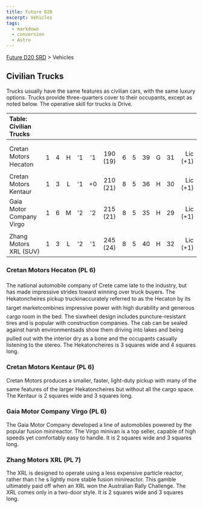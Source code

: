 ```yaml
---
title: Future D20
excerpt: Vehicles
tags:
  - markdown
  - conversion
  - Astro
---
```






[Future D20 SRD]( / ) > Vehicles




## Civilian Trucks


Trucks usually have the same features as civilian cars, with the same luxury options. Trucks provide three-quarters cover to their occupants, except as noted below. The operative skill for trucks is Drive.


| Table: Civilian Trucks |  |  |  |  |  |  |  |  |  |  |  |  |
| :------------------------ | :--: | :--: | :--: | :--: | :--: | :--: | :--: | :--: | :--: | :--: | :--: | --: |
|  |  |  |  |  |  |  |  |  |  |  |  |  |
|  |  |  |  |  |  |  |  |  |  |  |  |  |
| Cretan Motors Hecaton | 1 | 4 | H | '1 | '1 | 190 (19) | 6 | 5 | 39 | G | 31 | Lic (+1) |
| Cretan Motors Kentaur | 1 | 3 | L | '1 | +0 | 210 (21) | 8 | 5 | 36 | H | 30 | Lic (+1) |
| Gaia Motor Company Virgo | 1 | 6 | M | '2 | '2 | 215 (21) | 8 | 5 | 35 | H | 29 | Lic (+1) |
|  |  |  |  |  |  |  |  |  |  |  |  |  |
| Zhang Motors XRL (SUV) | 1 | 3 | L | '2 | '1 | 245 (24) | 8 | 5 | 40 | H | 32 | Lic (+1) |



### Cretan Motors Hecaton (PL 6)


The national automobile company of Crete came late to the industry, but has made impressive strides toward winning over truck buyers. The Hekatoncheires pickup truckinaccurately referred to as the Hecaton by its target marketcombines impressive power with high durability and generous cargo room in the bed. The sixwheel design includes puncture-resistant tires and is popular with construction companies. The cab can be sealed against harsh environmentsads show them driving into lakes and being pulled out with the interior dry as a bone and the occupants casually listening to the stereo. The Hekatoncheires is 3 squares wide and 4 squares long.


### Cretan Motors Kentaur (PL 6)


Cretan Motors produces a smaller, faster, light-duty pickup with many of the same features of the larger Hekatoncheires but without all the cargo space. The Kentaur is 2 squares wide and 3 squares long.


### Gaia Motor Company Virgo (PL 6)


The Gaia Motor Company developed a line of automobiles powered by the popular fusion minireactor. The Virgo minivan is a top seller, capable of high speeds yet comfortably easy to handle. It is 2 squares wide and 3 squares long.


### Zhang Motors XRL (PL 7)


The XRL is designed to operate using a less expensive particle reactor, rather than t he s lightly more stable fusion minireactor. This gamble ultimately paid off when an XRL won the Australian Rally Challenge. The XRL comes only in a two-door style. It is 2 squares wide and 3 squares long.



